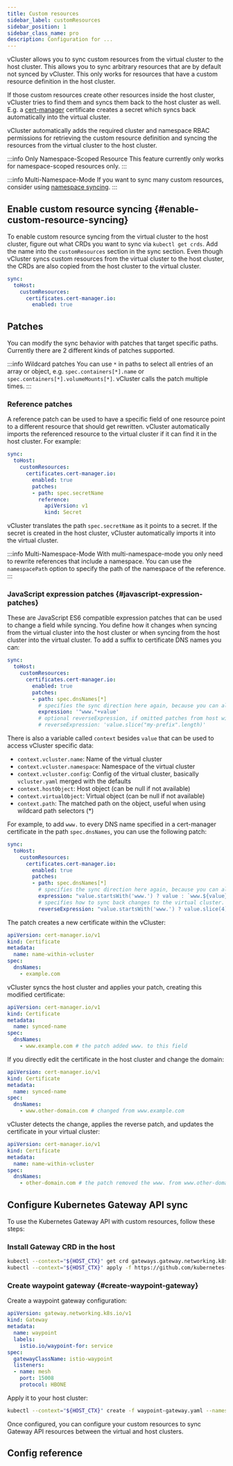 ```yaml
---
title: Custom resources
sidebar_label: customResources
sidebar_position: 1
sidebar_class_name: pro
description: Configuration for ...
---
```



<ProAdmonition/>

vCluster allows you to sync custom resources from the virtual cluster to the host cluster. This allows you to sync arbitrary resources that are by default not synced by vCluster. This only works for resources that have a custom resource definition in the host cluster.

If those custom resources create other resources inside the host cluster, vCluster tries to find them and syncs them back to the host cluster as well. E.g. a [cert-manager](https://cert-manager.io/) certificate creates a secret which syncs back automatically into the virtual cluster.

vCluster automatically adds the required cluster and namespace RBAC permissions for retrieving the custom resource definition and syncing the resources from the virtual cluster to the host cluster.
<br />

:::info Only Namespace-Scoped Resource
This feature currently only works for namespace-scoped resources only.
:::

:::info Multi-Namespace-Mode
If you want to sync many custom resources, consider using [namespace syncing](../../../sync/to-host/advanced/namespaces).
:::

## Enable custom resource syncing {#enable-custom-resource-syncing}

To enable custom resource syncing from the virtual cluster to the host cluster, figure out what CRDs you want to sync via `kubectl get crds`. Add the name into the `customResources` section in the sync section. Even though vCluster syncs custom resources from the virtual cluster to the host cluster, the CRDs are also copied from the host cluster to the virtual cluster.

```yaml
sync:
  toHost:
    customResources:
      certificates.cert-manager.io:
        enabled: true
```



## Patches

You can modify the sync behavior with patches that target specific paths. Currently there are 2 different kinds of patches supported.

:::info Wildcard patches
You can use `*` in paths to select all entries of an array or object, e.g. `spec.containers[*].name` or `spec.containers[*].volumeMounts[*]`. vCluster calls the patch multiple times.
:::

### Reference patches

A reference patch can be used to have a specific field of one resource point to a different resource that should get rewritten. vCluster automatically imports the referenced resource to the virtual cluster if it can find it in the host cluster. For example:


```yaml
sync:
  toHost:
    customResources:
      certificates.cert-manager.io:
        enabled: true
        patches:
        - path: spec.secretName
          reference:
            apiVersion: v1
            kind: Secret
```

vCluster translates the path `spec.secretName` as it points to a secret. If the secret is created in the host cluster, vCluster automatically imports it into the virtual cluster.

:::info Multi-Namespace-Mode
With multi-namespace-mode you only need to rewrite references that include a namespace. You can use the `namespacePath` option to specify the path of the namespace of the reference.
:::

<!-- vale off -->
### JavaScript expression patches {#javascript-expression-patches}
<!-- vale on -->

These are JavaScript ES6 compatible expression patches that can be used to change a field while syncing. You define how it changes when syncing from the virtual cluster into the host cluster or when syncing from the host cluster into the virtual cluster. To add a suffix to certificate DNS names you can:

```yaml
sync:
  toHost:
    customResources:
      certificates.cert-manager.io:
        enabled: true
        patches:
        - path: spec.dnsNames[*]
          # specifies the sync direction here again, because you can also react on change for fromHost with an expression
          expression: '"www."+value'
          # optional reverseExpression, if omitted patches from host will be discarded for that path
          # reverseExpression: 'value.slice("my-prefix".length)'
```

There is also a variable called `context` besides `value` that can be used to access vCluster specific data:
- `context.vcluster.name`: Name of the virtual cluster
- `context.vcluster.namespace`: Namespace of the virtual cluster
- `context.vcluster.config`: Config of the virtual cluster, basically `vcluster.yaml` merged with the defaults
- `context.hostObject`: Host object (can be null if not available)
- `context.virtualObject`: Virtual object (can be null if not available)
- `context.path`: The matched path on the object, useful when using wildcard path selectors (*)

For example, to add `www.` to every DNS name specified in a cert-manager certificate in the path `spec.dnsNames`, you can use the following patch:

```yaml
sync:
  toHost:
    customResources:
      certificates.cert-manager.io:
        enabled: true
        patches:
        - path: spec.dnsNames[*]
          # specifies the sync direction here again, because you can also react on change for fromHost
          expression: "value.startsWith('www.') ? value : `www.${value}`"
          # specifies how to sync back changes to the virtual cluster. If omitted will not sync back changes.
          reverseExpression: "value.startsWith('www.') ? value.slice(4) : value"
```

The patch creates a new certificate within the vCluster:

```yaml
apiVersion: cert-manager.io/v1
kind: Certificate
metadata:
  name: name-within-vcluster
spec:
  dnsNames:
    - example.com
```

vCluster syncs the host cluster and applies your patch, creating this modified certificate:

```yaml
apiVersion: cert-manager.io/v1
kind: Certificate
metadata:
  name: synced-name
spec:
  dnsNames:
    - www.example.com # the patch added www. to this field
```

If you directly edit the certificate in the host cluster and change the domain:

```yaml
apiVersion: cert-manager.io/v1
kind: Certificate
metadata:
  name: synced-name
spec:
  dnsNames:
    - www.other-domain.com # changed from www.example.com
```

vCluster detects the change, applies the reverse patch, and updates the certificate in your virtual cluster:

```yaml
apiVersion: cert-manager.io/v1
kind: Certificate
metadata:
  name: name-within-vcluster
spec:
  dnsNames:
    - other-domain.com # the patch removed the www. from www.other-domain.com
```

## Configure Kubernetes Gateway API sync

To use the Kubernetes Gateway API with custom resources, follow these steps:

### Install Gateway CRD in the host

```bash title="Install Gateway CRD"
kubectl --context="${HOST_CTX}" get crd gateways.gateway.networking.k8s.io &> /dev/null || \
kubectl --context="${HOST_CTX}" apply -f https://github.com/kubernetes-sigs/gateway-api/releases/download/v1.2.1/standard-install.yaml
```

### Create waypoint gateway {#create-waypoint-gateway}

Create a waypoint gateway configuration:

```yaml title="waypoint-gateway.yaml"
apiVersion: gateway.networking.k8s.io/v1
kind: Gateway
metadata:
  name: waypoint
  labels:
    istio.io/waypoint-for: service
spec:
  gatewayClassName: istio-waypoint
  listeners:
  - name: mesh
    port: 15008
    protocol: HBONE
```

Apply it to your host cluster:

```bash title="Create Waypoint Gateway"
kubectl --context="${HOST_CTX}" create -f waypoint-gateway.yaml --namespace="${VCLUSTER_HOST_NAMESPACE}"
```

Once configured, you can configure your custom resources to sync Gateway API resources between the virtual and host clusters.

## Config reference

<CustomResourceDefinitions/>
